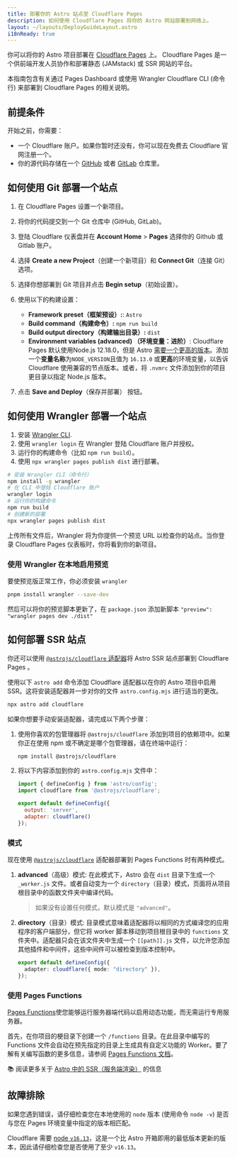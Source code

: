 ```yaml
---
title: 部署你的 Astro 站点至 Cloudflare Pages
description: 如何使用 Cloudflare Pages 将你的 Astro 网站部署到网络上。
layout: ~/layouts/DeployGuideLayout.astro
i18nReady: true
---
```


你可以将你的 Astro 项目部署在 [Cloudflare Pages](https://pages.cloudflare.com/) 上。 Cloudflare Pages 是一个供前端开发人员协作和部署静态 (JAMstack) 或 SSR 网站的平台。

本指南包含有关通过 Pages Dashboard 或使用 Wrangler Cloudflare CLI (命令行) 来部署到 Cloudflare Pages 的相关说明。

## 前提条件

开始之前，你需要：

- 一个 Cloudflare 账户。如果你暂时还没有，你可以现在免费去 Cloudflare 官网注册一个。
- 你的源代码存储在一个 [GitHub](https://github.com/) 或者 [GitLab](https://about.gitlab.com/) 仓库里。

## 如何使用 Git 部署一个站点

1. 在 Cloudflare Pages 设置一个新项目。
2. 将你的代码提交到一个 Git 仓库中 (GitHub, GitLab)。
3. 登陆 Cloudflare 仪表盘并在 **Account Home** > **Pages** 选择你的 Github 或 Gitlab 账户。
4. 选择 **Create a new Project**（创建一个新项目）和 **Connect Git**（连接 Git） 选项。
5. 选择你想部署到 Git 项目并点击 **Begin setup**（初始设置）。
6. 使用以下的构建设置：

    - **Framework preset（框架预设）:**: `Astro`
    - **Build command（构建命令）:** `npm run build`
    - **Build output directory（构建输出目录）:** `dist`
    - **Environment variables (advanced) （环境变量：进阶）**: Cloudflare Pages 默认使用Node.js 12.18.0，但是 Astro [需要一个更高的版本](/zh-cn/install/auto/#前提准备)。添加一个**变量名称**为`NODE_VERSION`且值为 `16.13.0` 或**更高**的环境变量，以告诉 Cloudflare 使用兼容的节点版本。或者，将 `.nvmrc` 文件添加到你的项目更目录以指定 Node.js 版本。

7. 点击 **Save and Deploy**（保存并部署） 按钮。

## 如何使用 Wrangler 部署一个站点

1. 安装 [Wrangler CLI](https://developers.cloudflare.com/workers/wrangler/get-started/).
2. 使用 `wrangler login` 在 Wrangler 登陆 Cloudflare 账户并授权。
3. 运行你的构建命令（比如 `npm run build`）。
4. 使用 `npx wrangler pages publish dist` 进行部署。

```bash
# 安装 Wrangler CLI（命令行）
npm install -g wrangler
# 在 CLI 中登陆 Cloudflare 账户
wrangler login
# 运行你的构建命令
npm run build
# 创建新的部署
npx wrangler pages publish dist
```

上传所有文件后，Wrangler 将为你提供一个预览 URL 以检查你的站点。当你登录 Cloudflare Pages 仪表板时，你将看到你的新项目。

### 使用 Wrangler 在本地启用预览

要使预览版正常工作，你必须安装 `wrangler`

```bash
pnpm install wrangler --save-dev
```

然后可以将你的预览脚本更新了，在 `package.json` 添加新脚本 `"preview": "wrangler pages dev ./dist"`

## 如何部署 SSR 站点

你还可以使用 [`@astrojs/cloudflare` 适配器](/zh-cn/guides/integrations-guide/cloudflare/)将 Astro SSR 站点部署到 Cloudflare Pages 。

使用以下 `astro add` 命令添加 Cloudflare 适配器以在你的 Astro 项目中启用 SSR。这将安装适配器并一步对你的文件 `astro.config.mjs` 进行适当的更改。

```bash
npx astro add cloudflare
```

如果你想要手动安装适配器，请完成以下两个步骤：

1. 使用你喜欢的包管理器将 `@astrojs/cloudflare` 添加到项目的依赖项中。如果你正在使用 npm 或不确定是哪个包管理器，请在终端中运行：

    ```bash
    npm install @astrojs/cloudflare
    ```

2. 将以下内容添加到你的 `astro.config.mjs` 文件中：

    ```js title="astro.config.mjs" ins={2, 5-6}
    import { defineConfig } from 'astro/config';
    import cloudflare from '@astrojs/cloudflare';

    export default defineConfig({
      output: 'server',
      adapter: cloudflare()
    });
    ```

### 模式

现在使用 [`@astrojs/cloudflare`](https://github.com/withastro/astro/tree/main/packages/integrations/cloudflare#readme) 适配器部署到 Pages Functions 时有两种模式。

1. **advanced**（高级）模式: 在此模式下，Astro 会在 `dist` 目录下生成一个 `_worker.js` 文件。或者自动变为一个 `directory`（目录）模式，页面将从项目根目录中的函数文件夹中编译代码。

    > 如果没有设置任何模式，默认模式是 `"advanced"`。

2. **directory**（目录）模式: 目录模式意味着适配器将以相同的方式编译您的应用程序的客户端部分，但它将 worker 脚本移动到项目根目录中的 `functions` 文件夹中。适配器只会在该文件夹中生成一个 `[[path]].js` 文件，以允许您添加其他插件和中间件，这些中间件可以被检查到版本控制中。

    ```ts title="astro.config.mjs" "directory"
    export default defineConfig({
      adapter: cloudflare({ mode: "directory" }),
    });
    ```
### 使用 Pages Functions

[Pages Functions](https://developers.cloudflare.com/pages/platform/functions/)使您能够运行服务器端代码以启用动态功能，而无需运行专用服务器。

首先，在你项目的梗目录下创建一个 `/functions` 目录。在此目录中编写的 Functions 文件会自动在预先指定的目录上生成具有自定义功能的 Worker。要了解有关编写函数的更多信息，请参阅 [Pages Functions 文档](https://developers.cloudflare.com/pages/platform/functions/)。

📚 阅读更多关于 [Astro 中的 SSR（服务端渲染）](/zh-cn/guides/server-side-rendering/) 的信息

## 故障排除

如果您遇到错误，请仔细检查您在本地使用的 `node` 版本 (使用命令 `node -v`) 是否与您在 Pages 环境变量中指定的版本相匹配。

Cloudflare 需要 [node `v16.13`](https://miniflare.dev/get-started/cli#installation)，这是一个比 Astro 开箱即用的最低版本更新的版本，因此请仔细检查您是否使用了至少 `v16.13`。
